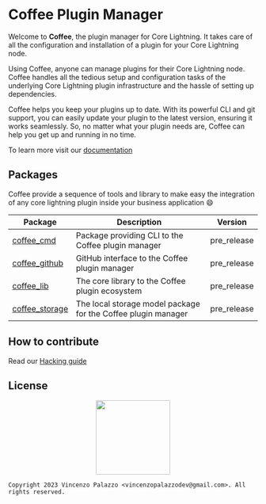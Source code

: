 # Coffee Plugin Manager

Welcome to **Coffee**, the plugin manager for Core Lightning. 
It takes care of all the configuration and installation of a plugin for your Core Lightning node. 

Using Coffee, anyone can manage plugins for their Core Lightning node. 
Coffee handles all the tedious setup and configuration tasks of the underlying 
Core Lightning plugin infrastructure and the hassle of setting up dependencies.

Coffee helps you keep your plugins up to date. With its powerful CLI and git support, 
you can easily update your plugin to the latest version, ensuring it works seamlessly. 
So, no matter what your plugin needs are, Coffee can help you get up and running in no time.

To learn more visit our [documentation](https://coffee-docs.netlify.app)

## Packages

Coffee provide a sequence of tools and library to make easy the integration 
of any core lightning plugin inside your business application :smile:


| Package        | Description                                                     | Version    |
|----------------|-----------------------------------------------------------------|------------|
| [coffee_cmd](../coffee_cmd/)     | Package providing CLI to the Coffee plugin manager      | pre_release |
| [coffee_github](../coffee_github/)     | GitHub interface to the Coffee plugin manager      | pre_release |
| [coffee_lib](../coffee_lib/)     | The core library to the Coffee plugin ecosystem      | pre_release |
| [coffee_storage](../coffee_storage/)     | The local storage model package for the Coffee plugin manager     | pre_release |


## How to contribute

Read our [Hacking guide](TODO)

## License

<div align="center">
  <img src="https://opensource.org/files/osi_keyhole_300X300_90ppi_0.png" width="150" height="150"/>
</div>

```
Copyright 2023 Vincenzo Palazzo <vincenzopalazzodev@gmail.com>. All rights reserved.
```